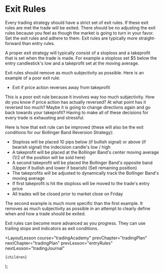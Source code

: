 
# Exit Rules

Every trading strategy should have a strict set of exit rules. If these exit rules are met the trade will be exited. There should
be no adjusting the exit rules because you feel as though the market is going to turn in your favor. Set the exit rules and
adhere to them. Exit rules are typically more straight-forward than entry rules.

A proper exit strategy will typically consist of a stoploss and a takeprofit that is set when the trade is made. For example
a stoploss set $5 below the entry candlestick's low and a takeprofit set at the moving average.

Exit rules should remove as much subjectivity as possible. Here is an example of a poor exit rule:

- Exit if price action reverses away from takeprofit

This is a poor exit rule because it involves way too much subjectivity. How do you know if price action has actually reversed?
At what point has it reversed too much? Maybe it is going to change directions again and go back towards your takeprofit? Having
to make all of these decisions for every trade is exhausting and stressful.

Here is how that exit rule can be improved (these will also be the exit conditions for our Bollinger Band Reversion Strategy):

- Stoploss will be placed 10 pips below (if bullish signal) or above (if bearish signal) the indecision candle's low / high
- A takeprofit will be placed at the Bollinger Band's center moving average (1/2 of the position will be sold here)
- A second takeprofit will be placed the Bollinger Band's opposite band (Upper if bullish and lower if bearish) (Sell remaining position)
- The takeprofits will be adjusted to dynamically track the Bollinger Band's moving average
- If first takeprofit is hit the stoploss will be moved to the trade's entry price
- All trades will be closed prior to market close on Friday

The second example is much more specific than the first example. It removes as much subjectivity as possible in an attempt
to clearly define when and how a trade should be exited.

Exit rules can become more advanced as you progress. They can use trailing stops and indicators as exit conditions.

  <LayoutLesson
    course="tradingAcademy"
    prevChapter="tradingPlan"
    nextChapter="tradingPlan"
    prevLesson="entryRules"
    nextLesson="tradingJournal"
  >
    {children}
  </LayoutLesson>
);
